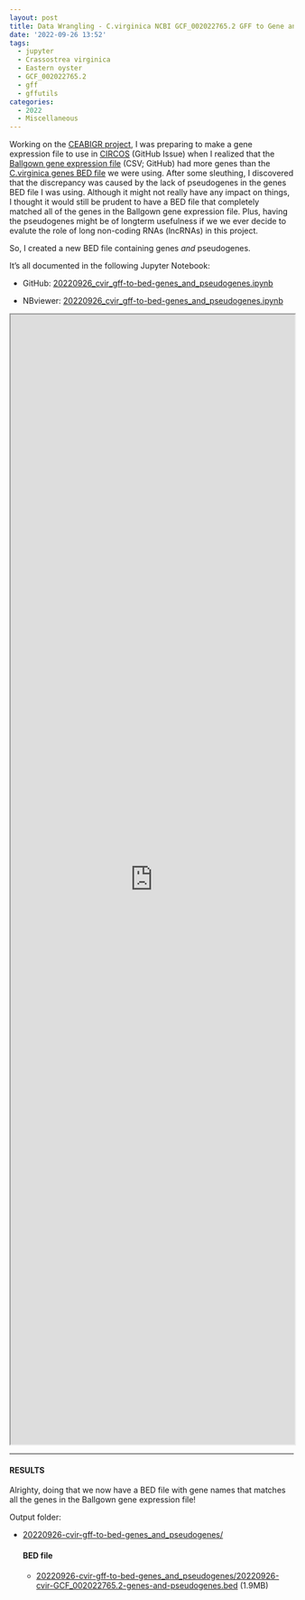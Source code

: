 ```yaml
---
layout: post
title: Data Wrangling - C.virginica NCBI GCF_002022765.2 GFF to Gene and Pseudogene Combined BED File
date: '2022-09-26 13:52'
tags: 
  - jupyter
  - Crassostrea virginica
  - Eastern oyster
  - GCF_002022765.2
  - gff
  - gffutils
categories: 
  - 2022
  - Miscellaneous
---
```

Working on the [CEABIGR project](https://github.com/sr320/ceabigr), I was preparing to make a gene expression file to use in [CIRCOS](https://github.com/sr320/ceabigr/issues/70) (GitHub Issue) when I realized that the [Ballgown gene expression file](https://github.com/epigeneticstoocean/2018_L18-adult-methylation/blob/main/data/whole_gx_table.csv) (CSV; GitHub) had more genes than the [C.virginica genes BED file](https://eagle.fish.washington.edu/Cvirg_tracks/C_virginica-3.0_Gnomon_genes.bed) we were using. After some sleuthing, I discovered that the discrepancy was caused by the lack of pseudogenes in the genes BED file I was using. Although it might not really have any impact on things, I thought it would still be prudent to have a BED file that completely matched all of the genes in the Ballgown gene expression file. Plus, having the pseudogenes might be of longterm usefulness if we we ever decide to evalute the role of long non-coding RNAs (lncRNAs) in this project.

So, I created a new BED file containing genes _and_ pseudogenes.

It's all documented in the following Jupyter Notebook:

- GitHub: [20220926_cvir_gff-to-bed-genes_and_pseudogenes.ipynb](https://github.com/RobertsLab/code/blob/master/notebooks/sam/20220926_cvir_gff-to-bed-genes_and_pseudogenes.ipynb)

- NBviewer: [20220926_cvir_gff-to-bed-genes_and_pseudogenes.ipynb](https://nbviewer.org/github/RobertsLab/code/blob/master/notebooks/sam/20220926_cvir_gff-to-bed-genes_and_pseudogenes.ipynb)


<iframe src="https://nbviewer.org/github/RobertsLab/code/blob/master/notebooks/sam/20220926_cvir_gff-to-bed-genes_and_pseudogenes.ipynb" width="100%" height="2000" scrolling="yes"></iframe>


---

#### RESULTS

Alrighty, doing that we now have a BED file with gene names that matches all the genes in the Ballgown gene expression file!

Output folder:

- [20220926-cvir-gff-to-bed-genes_and_pseudogenes/](https://gannet.fish.washington.edu/Atumefaciens/20220926-cvir-gff-to-bed-genes_and_pseudogenes/)

  #### BED file

  - [20220926-cvir-gff-to-bed-genes_and_pseudogenes/20220926-cvir-GCF_002022765.2-genes-and-pseudogenes.bed](https://gannet.fish.washington.edu/Atumefaciens/20220926-cvir-gff-to-bed-genes_and_pseudogenes/20220926-cvir-GCF_002022765.2-genes-and-pseudogenes.bed) (1.9MB)